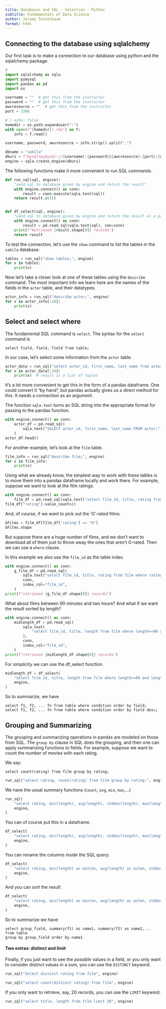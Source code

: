 ```yaml
---
title: Databases and SQL - Selection - Python
subtitle: Fundamentals of Data Science
author: Jeremy Teitelbaum
format: html
---
```




## Connecting to the database using sqlalchemy

Our first task is to make a connection to our database using python and the
sqlalchemy package.  


```python
#
import sqlalchemy as sqla
import pymysql
import pandas as pd
import os

username = ""  # get this from the instructor
password = ""  # get this from the instructor
awsresource = ""  # get this from the instructor
port = 3306
```


```python
# | echo: false
homedir = os.path.expanduser("~")
with open(f"{homedir}/.rds") as f:
    info = f.read()

username, password, awsresource = info.strip().split(",")
```


```python
dbname = "sakila"
dburi = f"mysql+pymysql://{username}:{password}@{awsresource}:{port}/{dbname}"
engine = sqla.create_engine(dburi)


```

The following functions make it more convenient to run SQL commands.


```python
def run_sql(sql, engine):
    "send sql to database given by engine and return the result"
    with engine.connect() as conn:
        result = conn.execute(sqla.text(sql))
    return result.all()


def df_select(sql, engine):
    "send sql to database given by engine and return the result as a pandas dataframe"
    with engine.connect() as conn:
        result = pd.read_sql(sqla.text(sql), con=conn)
    print(f"Retrieved {result.shape[0]} records")
    return result


```

To test the connection, let's use the `show` command to list the tables in the
`sakila` database.

```python
tables = run_sql("show tables;", engine)
for x in tables:
    print(x)
```

Now let's take a closer look at one of these tables using the `describe` command.  The most important info we learn here are the names of the
fields in the `actor` table, and their datatypes.

```python
actor_info = run_sql("describe actor;", engine)
for x in actor_info[:10]:
    print(x)
```

## Select and select where

The fundamental SQL command is `select`.  The syntax for the `select` command
is

```
select field, field, field from table;
```

In our case, let's select some information from the `actor` table.

```python
actor_data = run_sql("select actor_id, first_name, last_name from actor;", engine)
for x in actor_data[:10]:
    print(x)  # result is a list of tuples
```

It's a lot more convenient to get this in the form of a pandas dataframe.
One could convert it "by hand", but pandas actually gives us a direct method
for this.  It needs a connection as an argument.

The function `sqla.text` turns an SQL string into the appropriate format for
passing to the pandas function.

```python
with engine.connect() as conn:
    actor_df = pd.read_sql(
        sqla.text("SELECT actor_id, first_name, last_name FROM actor;"), conn
    )
actor_df.head()
```

For another example, let's look at the `film` table.

```python
film_info = run_sql("describe film;", engine)
for x in film_info:
    print(x)
```

Using what we already know, the simplest way to work with these tables
is to move them into a pandas dataframe locally and work there.  For
example, suppose we want to look at the film ratings.

```python
with engine.connect() as conn:
    film_df = pd.read_sql(sqla.text("select film_id, title, rating from film;"), conn)
film_df["rating"].value_counts()
```

And, of course, if we want to pick out the 'G'-rated films:

```python
GFilms = film_df[film_df["rating"] == "G"]
GFilms.shape
```

But suppose there are a huge number of films, and we don't want to download all of them just to throw away the ones that aren't G-rated.  Then we can use
a `where` clause.

In this example we also use the `film_id` as the table index.

```python
with engine.connect() as conn:
    g_film_df = pd.read_sql(
        sqla.text("select film_id, title, rating from film where rating='G'"),
        conn,
        index_col="film_id",
    )
print(f"retrieved {g_film_df.shape[0]} records")
```

What about films between 90 minutes and two hours?  And what if we
want the result sorted by length?

```python
with engine.connect() as conn:
    midlength_df = pd.read_sql(
        sqla.text(
            "select film_id, title, length from film where length>=90 and length<=120 order by length;"
        ),
        conn,
        index_col="film_id",
    )
print(f"retrieved {midlength_df.shape[0]} records")
```

For simplicity we can use the df_select function.

```python
midlength_df = df_select(
    "Select film_id, title, length from film where length>=90 and length<=120 order by length desc;",
    engine,
)
```

So to summarize, we have

```
select f1, f2, ... fn from table where condition order by field;
select f1, f2, ... fn from table where condition order by field desc; 
```

## Grouping and Summarizing

The grouping and summarizing operations in pandas are modeled on those from 
SQL.  The `group by` clause in SQL does the grouping, and then
one can apply summarizing functions to fields.  For example, suppose
we want to count the number of movies with each rating.

We say:
```
select count(rating) from film group by rating; 
```

```python
run_sql("select rating, count(rating) from film group by rating;", engine)
```

We have the usual summary functions (`count`, `avg`, `min`, `max`,...)

```python
run_sql(
    "select rating, min(length), avg(length), stddev(length), max(length) from film group by rating;",
    engine,
)
```

You can of course put this in a dataframe.

```python
df_select(
    "select rating, min(length), avg(length), stddev(length), max(length) from film group by rating;",
    engine,
)
```

You can rename the columns *inside* the SQL query:

```python
df_select(
    "select rating, min(length) as minlen, avg(length) as avlen, stddev(length) as stdlen, max(length) as maxlen from film group by rating;",
    engine,
)
```

And you can sort the result:

```python
df_select(
    "select rating, min(length) as minlen, avg(length) as avlen, stddev(length) as stdlen, max(length) as maxlen from film group by rating order by avlen;",
    engine,
)
```

So to summarize we have:

```
select group_field, summary(f1) as name1, summary(f2) as name2,... from table 
group by group_field order by name1
```

#### Two extras: distinct and limit

Finally, if you just want to see the *possible* values in a field,
or you only want to consider distinct values in a sum, you can use the `DISTINCT` keyword.

```python
run_sql("Select distinct rating from film", engine)
```


```python
run_sql("select count(distinct rating) from film", engine)
```

If you only want to retrieve, say, 20 records, you can use the `LIMIT` keyword.

```python
run_sql("select title, length from film limit 20", engine)
```


